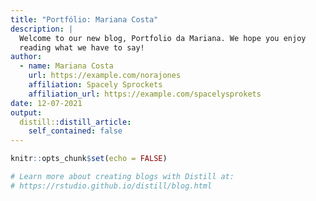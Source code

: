 ```yaml
---
title: "Portfólio: Mariana Costa"
description: |
  Welcome to our new blog, Portfolio da Mariana. We hope you enjoy 
  reading what we have to say!
author:
  - name: Mariana Costa 
    url: https://example.com/norajones
    affiliation: Spacely Sprockets
    affiliation_url: https://example.com/spacelysprokets
date: 12-07-2021
output:
  distill::distill_article:
    self_contained: false
---
```


```r
knitr::opts_chunk$set(echo = FALSE)

# Learn more about creating blogs with Distill at:
# https://rstudio.github.io/distill/blog.html

```



